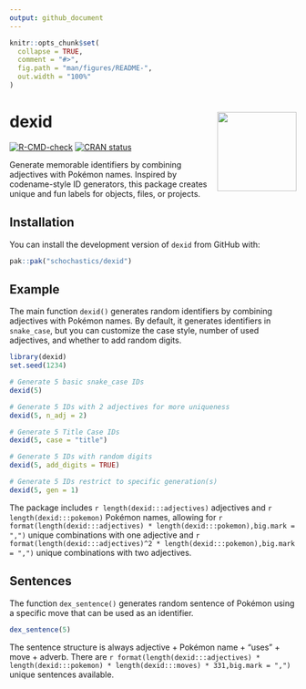 ```yaml
---
output: github_document
---
```


<!-- README.md is generated from README.Rmd. Please edit that file -->

```r
knitr::opts_chunk$set(
  collapse = TRUE,
  comment = "#>",
  fig.path = "man/figures/README-",
  out.width = "100%"
)
```

# dexid <img src="man/figures/logo.png" align="right" height="139" alt="" />

<!-- badges: start -->
[![R-CMD-check](https://github.com/schochastics/dexid/actions/workflows/R-CMD-check.yaml/badge.svg)](https://github.com/schochastics/dexid/actions/workflows/R-CMD-check.yaml)
[![CRAN status](https://www.r-pkg.org/badges/version/dexid)](https://CRAN.R-project.org/package=dexid)
<!-- badges: end -->

Generate memorable identifiers by combining adjectives with Pokémon names. Inspired by codename-style ID generators, this package creates unique and fun labels for objects, files, or projects.

## Installation

You can install the development version of `dexid` from GitHub with:

``` r
pak::pak("schochastics/dexid")
```

## Example

The main function `dexid()` generates random identifiers by combining adjectives with Pokémon names. By default, it generates identifiers in `snake_case`, but you can customize the case style, number of used adjectives, and whether to add random digits.

```r
library(dexid)
set.seed(1234)

# Generate 5 basic snake_case IDs
dexid(5)

# Generate 5 IDs with 2 adjectives for more uniqueness
dexid(5, n_adj = 2)

# Generate 5 Title Case IDs
dexid(5, case = "title")

# Generate 5 IDs with random digits
dexid(5, add_digits = TRUE)

# Generate 5 IDs restrict to specific generation(s)
dexid(5, gen = 1)
```

The package includes `r length(dexid:::adjectives)` adjectives and `r length(dexid:::pokemon)` Pokémon names, allowing for `r format(length(dexid:::adjectives) * length(dexid:::pokemon),big.mark = ",")` unique combinations with one adjective and `r format(length(dexid:::adjectives)^2 * length(dexid:::pokemon),big.mark = ",")` unique combinations with two adjectives.

## Sentences

The function `dex_sentence()` generates random sentence of Pokémon using a specific move that can be used as an identifier.
```r
dex_sentence(5)
```

The sentence structure is always adjective + Pokémon name + "uses" + move + adverb. There are `r format(length(dexid:::adjectives) * length(dexid:::pokemon) * length(dexid:::moves) * 331,big.mark = ",")` unique sentences available.
